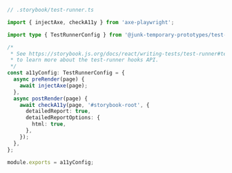 ```ts
// .storybook/test-runner.ts

import { injectAxe, checkA11y } from 'axe-playwright';

import type { TestRunnerConfig } from '@junk-temporary-prototypes/test-runner';

/*
 * See https://storybook.js.org/docs/react/writing-tests/test-runner#test-hook-api-experimental
 * to learn more about the test-runner hooks API.
 */
const a11yConfig: TestRunnerConfig = {
  async preRender(page) {
    await injectAxe(page);
  },
  async postRender(page) {
    await checkA11y(page, '#storybook-root', {
      detailedReport: true,
      detailedReportOptions: {
        html: true,
      },
    });
  },
};

module.exports = a11yConfig;
```
